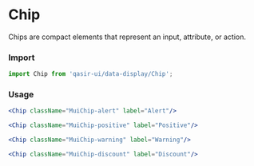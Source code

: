 
# Chip

<Subtitle>
Chips are compact elements that represent an input, attribute, or action.
</Subtitle>
<Preview withSource="none">
  <Story id="components-data-display-chip-example--custom" />
</Preview>

### Import
```js
import Chip from 'qasir-ui/data-display/Chip';
```

### Usage
```jsx
<Chip className="MuiChip-alert" label="Alert"/>
```

```jsx
<Chip className="MuiChip-positive" label="Positive"/>
```

```jsx
<Chip className="MuiChip-warning" label="Warning"/>
```

```jsx
<Chip className="MuiChip-discount" label="Discount"/>
```